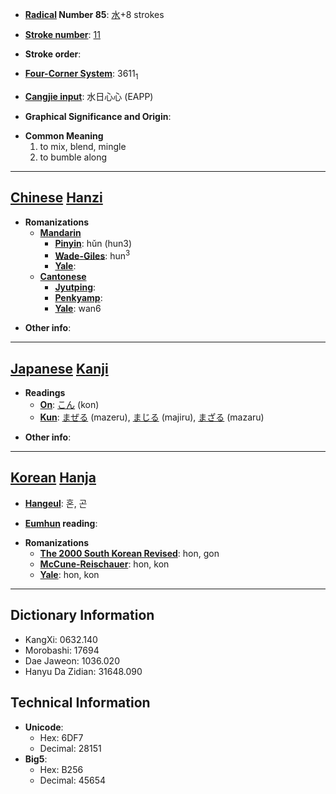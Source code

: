 * '''[[Wiktionary:Chinese radical index| Radical]] Number 85''': [[Wiktionary:Chinese radical index 水|水]]+8 strokes

* '''[[Wiktionary:Chinese total strokes index|Stroke number]]''': [[Wiktionary:Chinese total strokes index 11|11]]

* '''Stroke order''': 

* '''[[Wiktionary:Chinese four corner index|Four-Corner System]]''': 3611<sub>1</sub>

* '''[[Wiktionary:Chinese Cangjie index|Cangjie input]]''': 水日心心 (EAPP)

* '''Graphical Significance and Origin''': 

* '''Common Meaning'''
*#to mix, blend, mingle
*# to bumble along


----

== [[Chinese]] [[Hanzi]] ==

* '''Romanizations'''
** '''[[Mandarin]]'''
*** '''[[Pinyin]]''': hǔn (hun3)
*** '''[[Wade-Giles]]''': hun<sup>3</sup>
*** '''[[Yale]]''': 
** '''[[Cantonese]]'''
*** '''[[Jyutping]]''':
*** '''[[Penkyamp]]''': 
*** '''[[Yale]]''': wan6

* '''Other info''': 

----

== [[Japanese]] [[Kanji]] ==

* '''Readings'''
** '''[[On]]''': [[こん]] (kon)
** '''[[Kun]]''': [[まぜる]] (mazeru), [[まじる]] (majiru), [[まざる]] (mazaru)

* '''Other info''':  

----

== [[Korean]] [[Hanja]] ==

* '''[[Hangeul]]''': 혼, 곤

* '''[[Eumhun]] reading''': 

* '''Romanizations'''
** '''[[The 2000 South Korean Revised Romanization|The 2000 South Korean Revised]]''': hon, gon
** '''[[McCune-Reischauer]]''': hon, kon
** '''[[Yale]]''': hon, kon

----

== Dictionary Information ==

* KangXi: 0632.140
* Morobashi: 17694
* Dae Jaweon: 1036.020
* Hanyu Da Zidian: 31648.090

== Technical Information ==

* '''Unicode''':
** Hex: 6DF7
** Decimal: 28151
* '''Big5''':
** Hex: B256
** Decimal: 45654